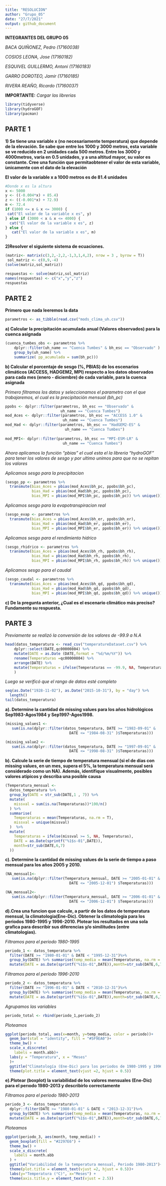 ```yaml
---
title: "RESOLUCION"
author: "Grupo_05"
date: "27/7/2021"
output: github_document
---
```


**INTEGRANTES DEL GRUPO 05**

*BACA QUIÑONEZ, Pedro (17160038)*

*COSIOS LEONA, Jose (17160182)*

*ESQUIVEL GUILLERMO, Antoni (17160183)*

*GARRO DOROTEO, Jamir (17160185)*

*RIVERA REAÑO, Ricardo (17160037)*





**IMPORTANTE:**
*Cargar las librerias*

```r
library(tidyverse)
library(hydroGOF)
library(pacman)
```

## PARTE 1 

**1) Se tiene una variable x (no necesariamente temperatura) que depende de la 
elevación. Se sabe que entre los 1000 y 3000 metros, esta variable se ve 
reducido en 2 unidades cada 500 metros. Entre los 3000 y 4000metros, varía 
en 0.5 unidades, y a una altitud mayor, su valor es constante. Cree una función 
que permitaobtener el valor de esta variable, ́unicamente con el dato de la
elevación** 

**El valor de la variable x a 1000 metros es de 81.4 unidades**

```r
#Donde x es la altura
x <- 5000
y <- ((-0.004*x) + 85.4)
z <- ((-0.001*x) + 72.9)
m <- 72.4
if (1000 <= x & x <= 3000) {
 cat("El valor de la variable x es", y)
} else if (3000 < x & x <= 4000) {
  cat("El valor de la variable x es", z)
} else {
   cat("El valor de la variable x es", m)
}
```

**2)Resolver el siguiente sistema de ecuaciones.**

```r
(matriz<- matrix(c(3,2,-2,2,-1,3,1,4,2), nrow = 3 , byrow = T))
 sol_matriz <- c(0,9,-4)
(solve(matriz,sol_matriz))
```
```r
respuestas <- solve(matriz,sol_matriz)
names(respuestas) <- c("x","y","z")
respuestas
```


## PARTE 2
**Primero que nada leeremos la data**

```r
parametros <- as_tibble(read.csv("mods_clima_uh.csv"))

```


**a) Calcular la precipitación acumulada anual (Valores observados) 
para la cuenca asignada**

```r
(cuenca_tumbes_obs <- parametros %>%
    dplyr::filter(uh_name == "Cuenca Tumbes" & bh_esc == "Observado" ) %>%
    group_by(uh_name) %>% 
    summarize( pp_acumulada = sum(bh_pc)))
```


**b) Calcular el porcentaje de sesgo (%, PBIAS) de los escenarios climáticos 
(ACCESS, HADGEM2, MPI) respecto a los datos observados para cada mes 
(enero - diciembre) de cada variable, para la cuenca asignada**

*Primero filtramos los datos y seleccionamos el parametro con el que
trabajaremos, el cual es la precipitación mensual (bh_pc)*
```r
ppobs <- dplyr::filter(parametros, bh_esc == "Observado" & 
                         uh_name == "Cuenca Tumbes") 
mod_Aces <- dplyr::filter(parametros, bh_esc == "ACCESS 1.0" &
                          uh_name == "Cuenca Tumbes") 
mod_Had <- dplyr::filter(parametros, bh_esc == "HadGEM2-ES" & 
                           uh_name == "Cuenca Tumbes") 
         
mod_MPI<- dplyr::filter(parametros, bh_esc == "MPI-ESM-LR" & 
                          uh_name == "Cuenca Tumbes") 
```

*Ahora aplicamos la función "pbias" el cual esta el la libreria "hydroGOF" 
para tener los valores de sesgo y por ultimo unimos para que no se repitan los
valores*

*Aplicamos sesgo para la precipitacion*
```r
(sesgo_pp <- parametros %>% 
  transmute(bias_Aces = pbias(mod_Aces$bh_pc, ppobs$bh_pc),
            bias_Had = pbias(mod_Had$bh_pc, ppobs$bh_pc),
            bias_MPI = pbias(mod_MPI$bh_pc, ppobs$bh_pc)) %>% unique())
```

*Aplicamos sesgo para la evapotranspiracion real*
```r
(sesgo_evap <- parametros %>% 
  transmute(bias_Aces = pbias(mod_Aces$bh_er, ppobs$bh_er),
            bias_Had = pbias(mod_Had$bh_er, ppobs$bh_er),
            bias_MPI = pbias(mod_MPI$bh_er, ppobs$bh_er)) %>% unique())
```

*Aplicamos sesgo para el rendimiento hídrico*
```r
(sesgo_rhidrico <- parametros %>% 
  transmute(bias_Aces = pbias(mod_Aces$bh_rh, ppobs$bh_rh),
            bias_Had = pbias(mod_Had$bh_rh, ppobs$bh_rh),
            bias_MPI = pbias(mod_MPI$bh_rh, ppobs$bh_rh)) %>% unique())
```

*Aplicamos sesgo para el caudal*
```r
(sesgo_caudal <- parametros %>% 
  transmute(bias_Aces = pbias(mod_Aces$bh_qd, ppobs$bh_qd),
            bias_Had = pbias(mod_Had$bh_qd, ppobs$bh_qd),
            bias_MPI = pbias(mod_MPI$bh_qd, ppobs$bh_qd)) %>% unique())
```


**c) De la pregunta anterior, ¿Cual es el escenario climático más preciso? 
Fundamente su respuesta.**




## PARTE 3
*Previamente se realizó la conversión de los valores de -99.9 a N.A*
```r
head(datos_temperatura <- read_csv("temperatureDataset.csv") %>%
    dplyr::select(DATE,qc00000804) %>%
    mutate(DATE = as.Date (DATE,format = "%d/%m/%Y")) %>%
    rename(Temperaturas =qc00000804) %>%
    arrange(DATE) %>%
    mutate(Temperaturas = ifelse(Temperaturas == -99.9, NA, Temperaturas))
    ) 
```
*Luego se verificó que el rango de datos esté completo*

```r
seq(as.Date("1928-11-02"), as.Date("2015-10-31"), by = "day") %>%
  length()
tail(datos_temperatura)
```

**a). Determine la cantidad de missing values para los años hidrológicos
Sep1983-Agos1984 y Sep1997-Agos1998.**

```r
(missing_values1 <- 
   sum(is.na(dplyr::filter(datos_temperatura, DATE >= "1983-09-01" &
                             DATE <= "1984-08-31" )$Temperaturas)))
```

```r
(missing_value2 <- 
   sum(is.na(dplyr::filter(datos_temperatura, DATE >= "1997-09-01" &
                             DATE <= "1998-08-31" )$Temperaturas)))
```

**b). Calcule la serie de tiempo de temperatura mensual (si el de días con 
missing values, en un mes, supera el 5%, la temperatura mensual será considerado
como un NA). Además, identifique visualmente, posibles valores atípicos y
describa una posible causa**

```r
(Temperatura_mensual <- 
  datos_temperatura %>%
  group_by(DATE = str_sub(DATE,1 , 7)) %>%
  mutate(
    missval = sum(is.na(Temperaturas))*100/n()
  ) %>%
  summarise(
    Temperaturas = mean(Temperaturas, na.rm = T),
    missval = unique(missval)
  )  %>%
  mutate(
    Temperaturas = ifelse(missval >= 5, NA, Temperaturas),
    DATE = as.Date(sprintf("%1$s-01",DATE)),
    month=str_sub(DATE,6,7)
  ))
```

**c). Determine la cantidad de missing values de la serie de tiempo a paso
mensual para los años 2005 y 2010.**

```r
(NA_mensual1<- 
   sum(is.na(dplyr::filter(Temperatura_mensual, DATE >= "2005-01-01" & 
                             DATE <= "2005-12-01") $Temperaturas)))
```

```r
(NA_mensual2<- 
   sum(is.na(dplyr::filter(Temperatura_mensual, DATE >= "2006-01-01" & 
                             DATE <= "2006-12-01") $Temperaturas)))
```
**d).Crea una funcion que calcule, a partir de los datos de temperatura mensual, la climatologia(Ene-Dic). Obtener la climatologia para los periodos 1980-1995 y 1996-2010. Plotear los resultados en una sola grafica para describir sus diferencias y/o similitudes (entre climatologias).**

*Filtramos para el periodo 1980-1995*
```r
periodo_1 <- datos_temperatura %>% 
  filter(DATE >= "1980-01-01" & DATE < "1995-12-31")%>%
  group_by(DATE) %>% summarise(temp_media = mean(Temperaturas, na.rm = TRUE),periodo = "1980-1995")%>%
  mutate(DATE = as.Date(sprintf("%1$s-01",DATE)),month=str_sub(DATE,6,7))
```

*Filtramos para el periodo 1996-2010*
```r
periodo_2 <- datos_temperatura %>% 
  filter(DATE >= "1996-01-01" & DATE < "2010-12-31")%>%
  group_by(DATE) %>% summarise(temp_media = mean(Temperaturas, na.rm = TRUE),periodo = "1996-2010")%>%
  mutate(DATE = as.Date(sprintf("%1$s-01",DATE)),month=str_sub(DATE,6,7))
```

*Agrupamos las variables*

```r
periodo_total <- rbind(periodo_1,periodo_2)
```

*Ploteamos*

```r
ggplot(periodo_total, aes(x=month, y=temp_media, color = periodo))+
  geom_bar(stat = "identity", fill = "#5F9EA0")+
  theme_bw() +
  scale_x_discrete(
    labels = month.abb)+
  labs(y = "Temperatura", x = "Meses"
  )+
  ggtitle("Climatología (Ene-Dic) para los periodos de 1980-1995 y 1996-2010")+
  theme(plot.title = element_text(vjust =2, hjust = 0.5))

```

**e).Plotear (boxplot) la variabilidad de los valores mensuales (Ene-Dic) para el perıodo 1980-2013 y describirlo correctamente**

*Filtramos para el periodo 1980-2013*

```r
periodo_3 <- datos_temperatura%>%
  dplyr::filter(DATE >= "1980-01-01" & DATE < "2013-12-31")%>%
  group_by(DATE) %>% summarise(temp_media = mean(Temperaturas, na.rm = TRUE),periodo = "1980-2013")%>%
  mutate(DATE = as.Date(sprintf("%1$s-01",DATE)),month=str_sub(DATE,6,7))
```

*Ploteamos*

```r
ggplot(periodo_3, aes(month, temp_media)) +
  geom_boxplot(fill = "#2297E6") +
  theme_bw() +
  scale_x_discrete(
    labels = month.abb
  ) +
  ggtitle("Variabilidad de la temperatura mensual, Periodo 1980-2013")+
  theme(plot.title = element_text(vjust =2, hjust = 0.5))+
  labs(y="Temperatura (°C)", x="Meses") +
  theme(axis.title.y = element_text(vjust = 2.5))
```




